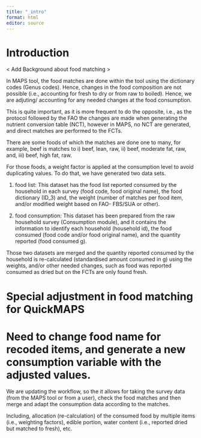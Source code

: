 ```yaml
---
title: "_intro"
format: html
editor: source
---
```



# Introduction

< Add Background about food matching >

In MAPS tool, the food matches are done within the tool using the dictionary codes (Genus codes). Hence, changes in the food composition are not possible (i.e., accounting for fresh to dry or from raw to boiled). Hence, we are adjuting/ accounting for any needed changes at the food consumption. 

This is quite important, as it is more frequent to do the opposite, i.e., as the protocol followed by the FAO the changes are made when generating the nutrient conversion table (NCT), however in MAPS, no NCT are generated, and direct matches are performed to the FCTs. 

There are some foods of which the matches are done one to many, for example, beef is matches to i) beef, lean, raw, ii) beef, moderate fat, raw, and, iii) beef, high fat, raw.

For those foods, a weight factor is applied at the consumption level to avoid duplicating values. To do that, we have generated two data sets.

1) food list: This dataset has the food list reported consumed by the household in each survey (food code, food original name), the food dictionary (ID_3) and, the weight (number of matches per food item, and/or modified weight based on FAO- FBS/SUA or other). 

2) food consumption: This dataset has been prepared from the raw household survey (Consumption module), and it contains the information to identify each household (household id), the food consumed (food code and/or food original name), and the quantity reported (food consumed g). 

Those two datasets are merged and the quantity reported consumed by the household is re-calculated (standardised amount consumed in g) using the weights, and/or other needed changes, such as food was reported consumed as dried but on the FCTs are only found fresh. 

# Special adjustment in food matching for QuickMAPS

# Need to change food name for recoded items, and generate a new consumption variable with the adjusted values. 

We are updating the workflow, so the it allows for taking the survey data (from the MAPS tool or from a user), check the food matches and then merge and adapt the consumption data according to the matches. 

Including, allocation (re-calculation) of the consumed food by multiple items (i.e., weighting factors), edible portion, water content (i.e., reported dried but matched to fresh), etc.

